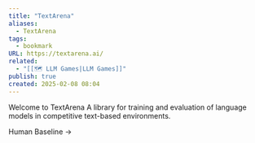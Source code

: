 ```yaml
---
title: "TextArena"
aliases:
  - TextArena
tags:
  - bookmark
URL: https://textarena.ai/
related:
  - "[[🗺️ LLM Games|LLM Games]]"
publish: true
created: 2025-02-08 08:04
---
```




Welcome to
TextArena
A library for training and evaluation of language models in competitive text-based environments.

Human Baseline →
